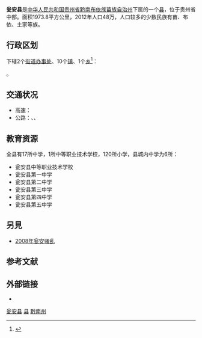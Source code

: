 {{noteTA
|1=zh-tw:甕安; zh-cn:瓮安; zh-hk:甕安;
|2=zh-tw:甕水; zh-cn:瓮水; zh-hk:甕水;
}}
{{Infobox China County
| county  = 瓮安县
| Photo = Voa chinese +stone tablet 29jun10 300.jpg
| Photoname= 瓮安县政府大楼前的石碑
| map =
| map size = 150
| Pinyin   = Wèng'ān Xiàn
| Belong = [[贵州省|贵州省]][[黔南布依族苗族自治州|黔南布依族苗族自治州]]
| Types= [[县|县]]
| admincode =
| founded =
| seat = [[雍阳街道|雍阳街道]]
| officerTitle=
| officer =
| division = 23
| town= 10
| township= 9
| subdistrict=
| dialect=
| post code= 550400
| phone code =
| coordinate =
| area = 1973.8
| area land =
| area water =
| census yr =2012
| pop = 480,000
| density =
| GDP =
| web = http://www.wengan.gov.cn/
}}

'''瓮安县'''是[[中华人民共和国|中华人民共和国]][[贵州省|贵州省]][[黔南布依族苗族自治州|黔南布依族苗族自治州]]下属的一个[[县|县]]，位于贵州省中部。面积1973.8平方公里，2012年人口48万，人口较多的少数民族有苗、布依、土家等族。

== 行政区划 ==
{{PAGENAMEBASE}}下辖2个[[街道办事处|街道办事处]]、10个[[行政建制镇|镇]]、1个[[乡_(中华人民共和国)|乡]]<ref>{{PRC admin/ref sgc|52/27/25}}</ref>：

{{PRC admin/children|52/27/25}}。

==交通状况==
*高速：{{China Expwy Name|S35|P=Guizhou|[[余安高速|余安高速]]}}
*公路：{{中国国道名|354}}、{{中国省道名|205|P=贵州}}、{{中国省道名|305|P=贵州}}

==教育资源==
全县有17所中学，1所中等职业技术学校，120所小学，县城内中学为6所：
*瓮安县中等职业技术学校
*瓮安县第一中学
*瓮安县第二中学
*瓮安县第三中学
*瓮安县第四中学
*瓮安县第五中学

==另見==
*[[瓮安骚乱|2008年瓮安骚乱]]

== 参考文献 ==
{{reflist}}

== 外部链接 ==
* {{Official website|http://www.wengan.gov.cn/|name=瓮安县人民政府}}

{{瓮安县行政区划}}
{{黔南布依族苗族自治州行政区划}}
{{贵州行政区划}}

[[Category:瓮安县|]]
[[Category:黔南州县市|县]]
[[Category:贵州县份|黔南州]]